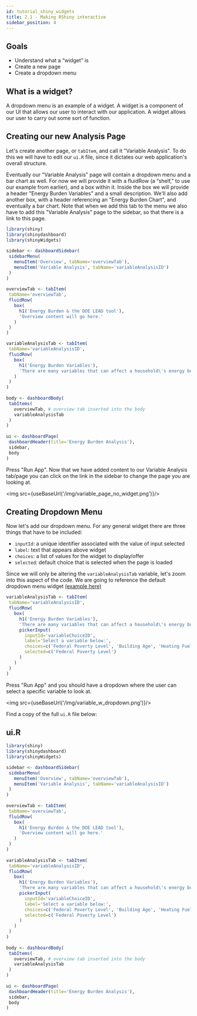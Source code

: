 ```yaml
---
id: tutorial_shiny_widgets
title: 2.1 - Making RShiny interactive
sidebar_position: 4
---
```


## Goals
- Understand what a “widget” is
- Create a new page
- Create a dropdown menu
 
## What is a widget?
 
A dropdown menu is an example of a widget. A widget is a component of our UI that allows our user to interact with our application. A widget allows our user to carry out some sort of function.
 
## Creating our new Analysis Page
 
Let's create another page, or `tabItem`, and call it "Variable Analysis". To do this we will have to edit our `ui.R` file, since it dictates our web application's overall structure. 
 
Eventually our "Variable Analysis" page will contain a dropdown menu and a bar chart as well. For now we will provide it with a fluidRow (a “shelf,” to use our example from earlier), and a box within it. Inside the box we will provide a header "Energy Burden Variables" and a small description. We'll also add another box, with a header referencing an "Energy Burden Chart", and eventually  a bar chart. Note that when we add this tab to the menu we also have to add this "Variable Analysis" page to the sidebar, so that there is a link to this page.
 
```r
library(shiny)
library(shinydashboard)
library(shinyWidgets)
 
sidebar <- dashboardSidebar(
 sidebarMenu(
   menuItem('Overview', tabName='overviewTab'),
   menuItem('Variable Analysis', tabName='variableAnalysisID')
 )
)
 
overviewTab <- tabItem(
 tabName='overviewTab',
 fluidRow(
   box(
     h1('Energy Burden & the DOE LEAD tool'),
     'Overview content will go here.'
   )
 )
)

variableAnalysisTab <- tabItem(
 tabName='variableAnalysisID',
 fluidRow(
   box(
     h1('Energy Burden Variables'),
     'There are many variables that can affect a household\'s energy burden. Use the drop down menu below to explore the impact of some of these variables.'
   )
 )
)
 
body <- dashboardBody(
 tabItems(
   overviewTab, # overview tab inserted into the body
   variableAnalysisTab
 )
)
 
ui <- dashboardPage(
 dashboardHeader(title='Energy Burden Analysis'),
 sidebar,
 body
)
```
 
Press "Run App". Now that we have added content to our Variable Analysis tab/page you can click on the link in the sidebar to change the page you are looking at.
 
<img src={useBaseUrl('/img/variable_page_no_widget.png')}/>

## Creating Dropdown Menu
 
Now let's add our dropdown menu. For any general widget there are three things that have to be included:
- `inputId`: a unique identifier associated with the value of input selected
- `label`: text that appears above widget
- `choices`: a list of values for the widget to display/offer
- `selected`: default choice that is selected when the page is loaded
 
Since we will only be altering the `variableAnalysisTab` variable, let's zoom into this aspect of the code. We are going to reference the default dropdown menu widget <a href='http://shinyapps.dreamrs.fr/shinyWidgets/'>(example here)</a>
 
```r
variableAnalysisTab <- tabItem(
 tabName='variableAnalysisID',
 fluidRow(
   box(
     h1('Energy Burden Variables'),
     'There are many variables that can affect a household\'s energy burden. Use the drop down menu below to explore the impact of some of these variables.',
     pickerInput(
       inputId='variableChoiceID',
       label='Select a variable below:',
       choices=c('Federal Poverty Level', 'Building Age', 'Heating Fuel', 'Building Type', 'Rent/Own'),
       selected=c('Federal Poverty Level')
     )
   )
 )
)
```
Press "Run App" and you should have a dropdown where the user can select a specific variable to look at.
 
<img src={useBaseUrl('/img/variable_w_dropdown.png')}/>

Find a copy of the full `ui.R` file below:
 
## ui.R
 
```r
library(shiny)
library(shinydashboard)
library(shinyWidgets)

sidebar <- dashboardSidebar(
 sidebarMenu(
   menuItem('Overview', tabName='overviewTab'),
   menuItem('Variable Analysis', tabName='variableAnalysisID')
 )
)
 
overviewTab <- tabItem(
 tabName='overviewTab',
 fluidRow(
   box(
     h1('Energy Burden & the DOE LEAD tool'),
     'Overview content will go here.'
   )
 )
)
 
variableAnalysisTab <- tabItem(
 tabName='variableAnalysisID',
 fluidRow(
   box(
     h1('Energy Burden Variables'),
     'There are many variables that can affect a household\'s energy burden. Use the drop down menu below to explore the impact of some of these variables.',
     pickerInput(
       inputId='variableChoiceID',
       label='Select a variable below:',
       choices=c('Federal Poverty Level', 'Building Age', 'Heating Fuel', 'Building Type', 'Rent/Own'),
       selected=c('Federal Poverty Level')
     )
   )
 )
)
 
body <- dashboardBody(
 tabItems(
   overviewTab, # overview tab inserted into the body
   variableAnalysisTab
 )
)
 
ui <- dashboardPage(
 dashboardHeader(title='Energy Burden Analysis'),
 sidebar,
 body
)
```
